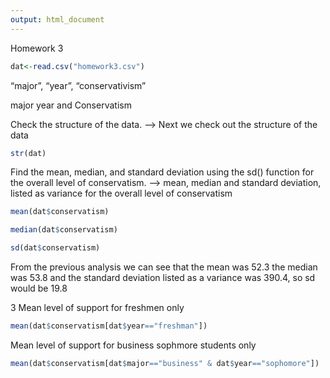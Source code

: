 ```yaml
---
output: html_document
---
```

 Homework 3 

<!--
You can use the example3.Rmd or other files to find examples
of the codes you'll need to use to complete this assignment. I strongly
urge you to copy and paste relevant code that you know works from my
examples or instructions and then edit that code so you're working
with the appropriate variables for the homework.
-->

<!--
Set the working directory.
No Rchunk is needed to accomplish this.
-->

<!--
Read in the homework3.csv data. For each of the following steps you
should preface your R commands with some plain English explanation.
-->

```r
dat<-read.csv("homework3.csv")
```
"major", "year", "conservativism"


 major year and Conservatism 





Check the structure of the data.
-->
 Next we check out the structure of the data 

```r
str(dat)
```

Find the mean, median, and standard deviation using the sd() function
for the overall level of conservatism.
-->
 mean, median and standard deviation, listed as variance for the overall level of conservatism

```r

mean(dat$conservatism)

median(dat$conservatism)

sd(dat$conservatism)
```
 From the previous analysis we can see that the mean was 52.3 the median was 53.8 and the standard deviation listed as a variance was 390.4, so sd would be 19.8




<!--
Find the mean level of support for freshmen only.
-->

3 Mean level of support for freshmen only 



```r
mean(dat$conservatism[dat$year=="freshman"])
```



 
<!--
Find the mean level of support for male business students only.
-->
Mean level of support for business sophmore students only
```r
mean(dat$conservatism[dat$major=="business" & dat$year=="sophomore"])
```



